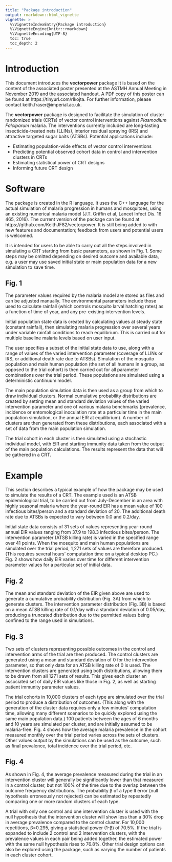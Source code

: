 ```yaml
---
title: "Package introduction"
output: rmarkdown::html_vignette
vignette: >
  %\VignetteIndexEntry{Package introduction}
  %\VignetteEngine{knitr::rmarkdown}
  %\VignetteEncoding{UTF-8}
  toc: true
  toc_depth: 2
---
```


# Introduction

This document introduces the **vectorpower** package  It is based on the content of the associated poster presented at the ASTMH Annual Meeting in November 2019 and the associated handout. A PDF copy of this poster can be found at https://tinyurl.com/rlkojta. For further information, please contact keith.fraser@imperial.ac.uk.

The **vectorpower** package is designed to facilitate the simulation of cluster randomized trials (CRTs) of vector control interventions against *Plasmodium Falciparum* malaria. The interventions currently included are long-lasting insecticide-treated nets (LLINs), interior residual spraying (IRS) and attractive targeted sugar baits (ATSBs). Potential applications include:

 - Estimating population-wide effects of vector control interventions
 - Predicting potential observed cohort data in control and intervention clusters in CRTs 
 - Estimating statistical power of CRT designs
 - Informing future CRT design

# Software

The package is created in the R language. It uses the C++ language for the actual simulation of malaria progression in humans and mosquitoes, using an existing numerical malaria model (J.T. Griffin et al, Lancet Infect Dis. 16 465, 2016). The current version of the package can be found at https://github.com/KeithJF82/vectorpower. It is still being added to with new features and documentation; feedback from users and potential users is welcomed. 

It is intended for users to be able to carry out all the steps involved in simulating a CRT starting from basic parameters, as shown in Fig. 1. Some steps may be omitted depending on desired outcome and available data, e.g. a user may use saved initial state or main population data for a new simulation to save time.

## Fig. 1


The parameter values required by the malaria model are stored as files and can be adjusted manually. The environmental parameters include those used to calculate rainfall (which controls mosquito larval hatching rates) as a function of time of year, and any pre-existing intervention levels.
 
Initial population state data is created by calculating values at steady state (constant rainfall), then simulating malaria progression over several years under variable rainfall conditions to reach equilibrium. This is carried out for multiple baseline malaria levels based on user input.

The user specifies a subset of the initial state data to use, along with a range of values of the varied intervention parameter (coverage of LLINs or IRS, or additional death rate due to ATSBs). Simulation of the mosquito population and main human population (the set of all humans in a group, as opposed to the trial cohort) is then carried out for all parameter combinations over the trial period. These populations are simulated using a deterministic continuum model.

The main population simulation data is then used as a group from which to draw individual clusters. Normal cumulative probability distributions are created by setting mean and standard deviation values of the varied intervention parameter and one of various malaria benchmarks (prevalence, incidence or entomological inoculation rate at a particular time in the main population simulation, or the annual EIR at equilibrium). A number of clusters are then generated from these distributions, each associated with a set of data from the main population simulation.

The trial cohort in each cluster is then simulated using a stochastic individual model, with EIR and starting immunity data taken from the output of the main population calculations. The results represent the data that will be gathered in a CRT.

# Example

This section describes a typical example of how the package may be used to simulate the results of a CRT. The example used is an ATSB epidemiological trial, to be carried out from July-December in an area with highly seasonal malaria where the year-round EIR has a mean value of 100 infectious bites/person and a standard deviation of 20. The additional death rate due to ATSBs is expected to vary between 0.0 and 0.2/day.

Initial state data consists of 31 sets of values representing year-round annual EIR values ranging from 37.9 to 198.3 infectious bites/person. The intervention parameter (ATSB killing rate) is varied in the specified range over 41 points. When the mosquito and main human populations are simulated over the trial period, 1,271 sets of values are therefore produced. (This requires several hours’ computation time on a typical desktop PC.) Fig. 2 shows how daily EIR varies over time for different intervention parameter values for a particular set of initial data.

## Fig. 2


The mean and standard deviation of the EIR given above are used to generate a cumulative probability distribution (Fig. 3A) from which to generate clusters. The intervention parameter distribution (Fig. 3B) is based on a mean ATSB killing rate of 0.1/day with a standard deviation of 0.05/day, producing a truncated distribution due to the permitted values being confined to the range used in simulations.

## Fig. 3


Two sets of clusters representing possible outcomes in the control and intervention arms of the trial are then produced. The control clusters are generated using a mean and standard deviation of 0 for the intervention parameter, so that only data for an ATSB killing rate of 0 is used. The intervention clusters are generated using both distributions, allowing them to be drawn from all 1271 sets of results. This gives each cluster an associated set of daily EIR values like those in Fig. 2, as well as starting patient immunity parameter values.

The trial cohorts in 10,000 clusters of each type are simulated over the trial period to produce a distribution of outcomes. (This along with the generation of the cluster data requires only a few minutes’ computation time, allowing many different scenarios to be quickly explored using the same main population data.) 100 patients between the ages of 6 months and 10 years are simulated per cluster, and are initially assumed to be malaria-free. Fig. 4 shows how the average malaria prevalence in the cohort measured monthly over the trial period varies across the sets of clusters. Other values output by the simulations can be used as the outcome, such as final prevalence, total incidence over the trial period, etc.

## Fig. 4


As shown in Fig. 4, the average prevalence measured during the trial in an intervention cluster will generally be significantly lower than that measured in a control cluster, but not 100% of the time due to the overlap between the outcome frequency distributions. The probability β of a type II error (null hypothesis erroneously not rejected) can be estimated by repeatedly comparing one or more random clusters of each type. 

A trial with only one control and one intervention cluster is used with the null hypothesis that the intervention cluster will show less than a 30% drop in average prevalence compared to the control cluster. For 10,000 repetitions, β=0.295, giving a statistical power (1-β) of 70.5%. If the trial is expanded to include 2 control and 2 intervention clusters, with the prevalence values in each pair being added together, the estimated power with the same null hypothesis rises to 76.8%. Other trial design options can also be explored using the package, such as varying the number of patients in each cluster cohort.
